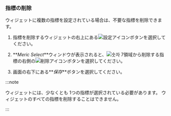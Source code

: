 ### 指標の削除

ウィジェットに複数の指標を設定されている場合は、不要な指標を削除できます。

1. 指標を削除するウィジェットの右上にある![設定アイコン](/img/ico-setting.svg)ボタンを選択してください。

2. **_Meric Select_**ウィンドウが表示されると、![숫자 7](/img/number-07.png)領域から削除する指標の右側の![削除アイコン](/img/ico-trash.svg)ボタンを選択してください。

3. 画面の右下にある**_保存_**ボタンを選択してください。

:::note

ウィジェットには、少なくとも 1つの指標が選択されている必要があります。 ウィジェットのすべての指標を削除することはできません。

:::
